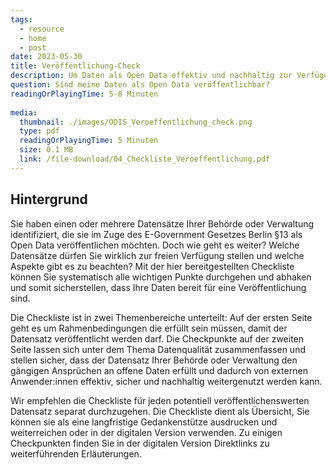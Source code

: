 ```yaml
---
tags:
  - resource
  - home
  - post
date: 2023-05-30
title: Veröffentlichung-Check
description: Um Daten als Open Data effektiv und nachhaltig zur Verfügung zustellen, sollten einige Aspekte vorangehend sichergestellt werden. Mit unserer Checkliste können Sie für jeden Datensatz überprüfen, ob dieser zur Veröffentlichung bereit ist, oder weitere Schritte notwendig sind.
question: Sind meine Daten als Open Data veröffentlichbar?
readingOrPlayingTime: 5-8 Minuten
  
media:
  thumbnail: ./images/ODIS_Veroeffentlichung_check.png
  type: pdf
  readingOrPlayingTime: 5 Minuten
  size: 0.1 MB
  link: /file-download/04_Checkliste_Veroeffentlichung.pdf
---
```


## Hintergrund

Sie haben einen oder mehrere Datensätze Ihrer Behörde oder Verwaltung identifiziert, die sie im Zuge des E-Government Gesetzes Berlin §13 als Open Data veröffentlichen möchten. Doch wie geht es weiter? Welche Datensätze dürfen Sie wirklich zur freien Verfügung stellen und welche Aspekte gibt es zu beachten? Mit der hier bereitgestellten Checkliste können Sie systematisch alle wichtigen Punkte durchgehen und abhaken und somit sicherstellen, dass Ihre Daten bereit für eine Veröffentlichung sind.

Die Checkliste ist in zwei Themenbereiche unterteilt: Auf der ersten Seite geht es um Rahmenbedingungen die erfüllt sein müssen, damit der Datensatz veröffentlicht werden darf. Die Checkpunkte auf der zweiten Seite lassen sich unter dem Thema Datenqualität zusammenfassen und stellen sicher, dass der Datensatz Ihrer Behörde oder Verwaltung den gängigen Ansprüchen an offene Daten erfüllt und dadurch von externen Anwender:innen effektiv, sicher und nachhaltig weitergenutzt werden kann.

Wir empfehlen die Checkliste für jeden potentiell veröffentlichenswerten Datensatz separat durchzugehen. Die Checkliste dient als Übersicht, Sie können sie als eine langfristige Gedankenstütze ausdrucken und weiterreichen oder in der digitalen Version verwenden. Zu einigen Checkpunkten finden Sie in der digitalen Version Direktlinks zu weiterführenden Erläuterungen.

<PdfEmbed
  filePath="/file-download/04_Checkliste_Veroeffentlichung.pdf"
  downloadLinkText="Download Checkliste"
  mediaMetadata={frontmatter.media}
/>
